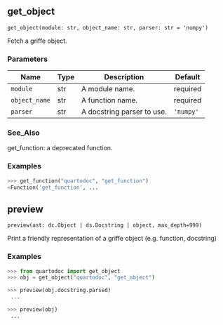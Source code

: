 ## get_object { #get_object }

`get_object(module: str, object_name: str, parser: str = 'numpy')`

Fetch a griffe object.

### Parameters

| Name          | Type   | Description                | Default   |
|---------------|--------|----------------------------|-----------|
| `module`      | str    | A module name.             | required  |
| `object_name` | str    | A function name.           | required  |
| `parser`      | str    | A docstring parser to use. | `'numpy'` |

### See_Also

get_function: a deprecated function.

### Examples

```python
>>> get_function("quartodoc", "get_function")
<Function('get_function', ...
```

## preview { #preview }

`preview(ast: dc.Object | ds.Docstring | object, max_depth=999)`

Print a friendly representation of a griffe object (e.g. function, docstring)

### Examples

```python
>>> from quartodoc import get_object
>>> obj = get_object("quartodoc", "get_object")
```

```python
>>> preview(obj.docstring.parsed)
 ...
```

```python
>>> preview(obj)
 ...
```
